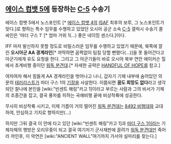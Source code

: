 == [[에이스 컴뱃 5]]에 등장하는 [[C-5]] 수송기 ==

에이스 컴뱃 5에서 노스포인트 [* [[에이스 컴뱃 4]]의 [[ISAF]] 최후의 보루, 그 노스포인트가 맞다.]로 향하는 특수 임무를 수행하고 있었던 오시아 공군 소속 [[C-5]] 갤럭시 수송기 콜싸인은 '마더 구스 1' [* 엄마 거위 1(...) 좋은 네이밍 센스다.]이다.

IFF 마저 발신하지 못할 정도로 비밀스러운 임무를 수행하고 있었기 때문에, 북쪽에 깔린 '''오시아군 AA 경계라인'''[* 까딱하면 꼼짝없이 팀킬 당할 뻔했다(...)]을 못 들어간다고 아군기에게 유도 요청을 한다. 그리고 그 아군기들이 바로 오시아 북부 연안 에이커슨 힐에서 초계비행 중이던 [[워독 분견대]].[* 자세한 공략은 [[HANDFUL OF HOPE]]를 참고.]

여차여차 해서 힘들게 AA 경계라인을 벗어나고 나니, 갑자기 기체 내부에 숨어있던 의문의 [[테러리스트]]가 마더 구스 1의 [[기장]]을 사살한다. 이쯤되면 '''꿈도 희망도 없다'''라고 생각되던 찰나에 본인을 [wiki:"빈센트 해링"카고 1]이라고 부르는 사람과 그의 비서가 기체의 조종간을 잡고, 결국 풍차를 피하는 곡예비행 끝에 비상착륙에 성공한다.

무사히 비상착륙 시키고, 이제 기름이 거의 떨어진 [[워독 분견대]]는 [[8492 비행대]]와 교대하여, 안심하고 기지로 향하지만(...)

하지만 그뒤 결국 이 안에 타고 있던 [wiki:"빈센트 해링"카고 1]과 [[마더 구스 1]]이라는 기체자체의 행방은 오리무중이 되고 결국 여기저기 군사재판에 끌려가 [[워독 분견대]]만 죽어라 까인후, 이 악연은 [wiki:"ANCIENT WALL"여기까지 가서야 실마리를 찾는다.]
